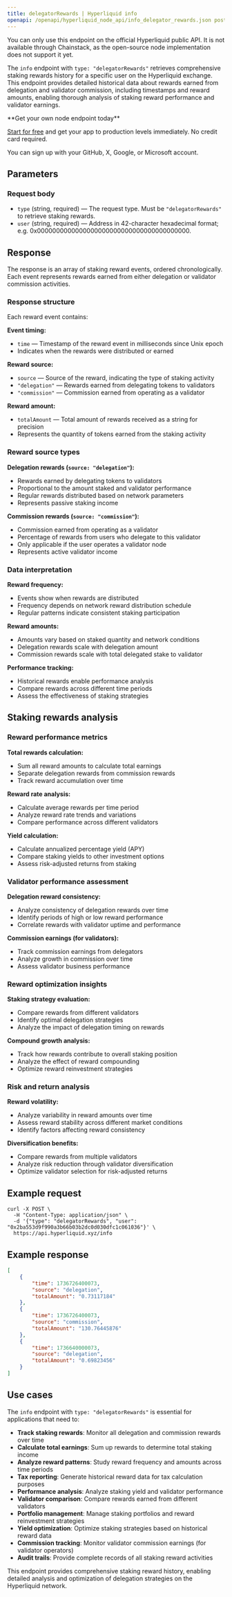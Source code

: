 ```yaml
---
title: delegatorRewards | Hyperliquid info
openapi: /openapi/hyperliquid_node_api/info_delegator_rewards.json post /info
---
```


<Info>
You can only use this endpoint on the official Hyperliquid public API. It is not available through Chainstack, as the open-source node implementation does not support it yet.
</Info>

The `info` endpoint with `type: "delegatorRewards"` retrieves comprehensive staking rewards history for a specific user on the Hyperliquid exchange. This endpoint provides detailed historical data about rewards earned from delegation and validator commission, including timestamps and reward amounts, enabling thorough analysis of staking reward performance and validator earnings.

<Check>
**Get your own node endpoint today**

[Start for free](https://console.chainstack.com/) and get your app to production levels immediately. No credit card required.

You can sign up with your GitHub, X, Google, or Microsoft account.
</Check>

## Parameters

### Request body

* `type` (string, required) — The request type. Must be `"delegatorRewards"` to retrieve staking rewards.
* `user` (string, required) — Address in 42-character hexadecimal format; e.g. 0x0000000000000000000000000000000000000000.

## Response

The response is an array of staking reward events, ordered chronologically. Each event represents rewards earned from either delegation or validator commission activities.

### Response structure

Each reward event contains:

**Event timing:**
- `time` — Timestamp of the reward event in milliseconds since Unix epoch
- Indicates when the rewards were distributed or earned

**Reward source:**
- `source` — Source of the reward, indicating the type of staking activity
- `"delegation"` — Rewards earned from delegating tokens to validators
- `"commission"` — Commission earned from operating as a validator

**Reward amount:**
- `totalAmount` — Total amount of rewards received as a string for precision
- Represents the quantity of tokens earned from the staking activity

### Reward source types

**Delegation rewards (`source: "delegation"`):**
- Rewards earned by delegating tokens to validators
- Proportional to the amount staked and validator performance
- Regular rewards distributed based on network parameters
- Represents passive staking income

**Commission rewards (`source: "commission"`):**
- Commission earned from operating as a validator
- Percentage of rewards from users who delegate to this validator
- Only applicable if the user operates a validator node
- Represents active validator income

### Data interpretation

**Reward frequency:**
- Events show when rewards are distributed
- Frequency depends on network reward distribution schedule
- Regular patterns indicate consistent staking participation

**Reward amounts:**
- Amounts vary based on staked quantity and network conditions
- Delegation rewards scale with delegation amount
- Commission rewards scale with total delegated stake to validator

**Performance tracking:**
- Historical rewards enable performance analysis
- Compare rewards across different time periods
- Assess the effectiveness of staking strategies

## Staking rewards analysis

### Reward performance metrics

**Total rewards calculation:**
- Sum all reward amounts to calculate total earnings
- Separate delegation rewards from commission rewards
- Track reward accumulation over time

**Reward rate analysis:**
- Calculate average rewards per time period
- Analyze reward rate trends and variations
- Compare performance across different validators

**Yield calculation:**
- Calculate annualized percentage yield (APY)
- Compare staking yields to other investment options
- Assess risk-adjusted returns from staking

### Validator performance assessment

**Delegation reward consistency:**
- Analyze consistency of delegation rewards over time
- Identify periods of high or low reward performance
- Correlate rewards with validator uptime and performance

**Commission earnings (for validators):**
- Track commission earnings from delegators
- Analyze growth in commission over time
- Assess validator business performance

### Reward optimization insights

**Staking strategy evaluation:**
- Compare rewards from different validators
- Identify optimal delegation strategies
- Analyze the impact of delegation timing on rewards

**Compound growth analysis:**
- Track how rewards contribute to overall staking position
- Analyze the effect of reward compounding
- Optimize reward reinvestment strategies

### Risk and return analysis

**Reward volatility:**
- Analyze variability in reward amounts over time
- Assess reward stability across different market conditions
- Identify factors affecting reward consistency

**Diversification benefits:**
- Compare rewards from multiple validators
- Analyze risk reduction through validator diversification
- Optimize validator selection for risk-adjusted returns

## Example request

```shell Shell
curl -X POST \
  -H "Content-Type: application/json" \
  -d '{"type": "delegatorRewards", "user": "0x2ba553d9f990a3b66b03b2dc0d030dfc1c061036"}' \
  https://api.hyperliquid.xyz/info
```

## Example response

```json
[
    {
        "time": 1736726400073,
        "source": "delegation",
        "totalAmount": "0.73117184"
    },
    {
        "time": 1736726400073,
        "source": "commission",
        "totalAmount": "130.76445876"
    },
    {
        "time": 1736640000073,
        "source": "delegation",
        "totalAmount": "0.69823456"
    }
]
```

## Use cases

The `info` endpoint with `type: "delegatorRewards"` is essential for applications that need to:

* **Track staking rewards**: Monitor all delegation and commission rewards over time
* **Calculate total earnings**: Sum up rewards to determine total staking income
* **Analyze reward patterns**: Study reward frequency and amounts across time periods
* **Tax reporting**: Generate historical reward data for tax calculation purposes
* **Performance analysis**: Analyze staking yield and validator performance
* **Validator comparison**: Compare rewards earned from different validators
* **Portfolio management**: Manage staking portfolios and reward reinvestment strategies
* **Yield optimization**: Optimize staking strategies based on historical reward data
* **Commission tracking**: Monitor validator commission earnings (for validator operators)
* **Audit trails**: Provide complete records of all staking reward activities

This endpoint provides comprehensive staking reward history, enabling detailed analysis and optimization of delegation strategies on the Hyperliquid network.